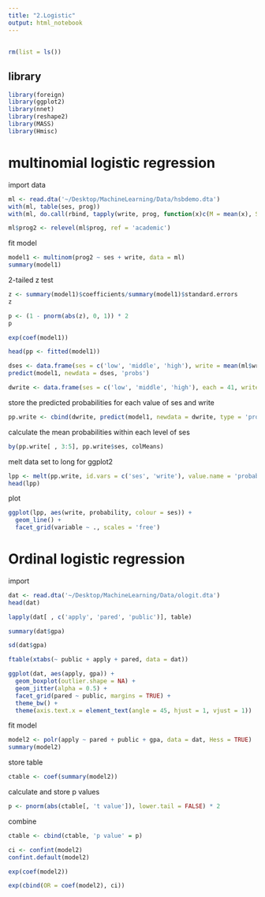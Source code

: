 ```yaml
---
title: "2.Logistic"
output: html_notebook
---
```

## 
```r
rm(list = ls())
```


## library
```r
library(foreign)
library(ggplot2)
library(nnet)
library(reshape2)
library(MASS)
library(Hmisc)
```


# multinomial logistic regression

import data
```r
ml <- read.dta('~/Desktop/MachineLearning/Data/hsbdemo.dta')
with(ml, table(ses, prog))
with(ml, do.call(rbind, tapply(write, prog, function(x)c(M = mean(x), SD = sd(x)))))
```

```r
ml$prog2 <- relevel(ml$prog, ref = 'academic')
```

fit model
```r
model1 <- multinom(prog2 ~ ses + write, data = ml)
summary(model1)
```

2-tailed z test
```r
z <- summary(model1)$coefficients/summary(model1)$standard.errors
z
```

```r
p <- (1 - pnorm(abs(z), 0, 1)) * 2
p
```

```r
exp(coef(model1))
```

```r
head(pp <- fitted(model1))
```

```r
dses <- data.frame(ses = c('low', 'middle', 'high'), write = mean(ml$write))
predict(model1, newdata = dses, 'probs')
```

```r
dwrite <- data.frame(ses = c('low', 'middle', 'high'), each = 41, write = rep(c(30: 70), 3))
```

store the predicted probabilities for each value of ses and write
```r
pp.write <- cbind(dwrite, predict(model1, newdata = dwrite, type = 'probs', se = TRUE))
```

calculate the mean probabilities within each level of ses
```r
by(pp.write[ , 3:5], pp.write$ses, colMeans)
```

melt data set to long for ggplot2
```r
lpp <- melt(pp.write, id.vars = c('ses', 'write'), value.name = 'probability')
head(lpp)
```
plot 
```r
ggplot(lpp, aes(write, probability, colour = ses)) + 
  geom_line() + 
  facet_grid(variable ~ ., scales = 'free')
```


# Ordinal logistic regression
import
```r
dat <- read.dta('~/Desktop/MachineLearning/Data/ologit.dta')
head(dat)
```

```r
lapply(dat[ , c('apply', 'pared', 'public')], table)
```

```r
summary(dat$gpa)
```

```r
sd(dat$gpa)
```

```r
ftable(xtabs(~ public + apply + pared, data = dat))
```

```r
ggplot(dat, aes(apply, gpa)) + 
  geom_boxplot(outlier.shape = NA) + 
  geom_jitter(alpha = 0.5) + 
  facet_grid(pared ~ public, margins = TRUE) + 
  theme_bw() + 
  theme(axis.text.x = element_text(angle = 45, hjust = 1, vjust = 1))
```

fit model
```r
model2 <- polr(apply ~ pared + public + gpa, data = dat, Hess = TRUE)
summary(model2)
```

store table
```r
ctable <- coef(summary(model2))
```
calculate and store p values
```r
p <- pnorm(abs(ctable[, 't value']), lower.tail = FALSE) * 2
```
combine
```r
ctable <- cbind(ctable, 'p value' = p)
```

```r
ci <- confint(model2)
confint.default(model2)
```

```r
exp(coef(model2))
```

```r
exp(cbind(OR = coef(model2), ci))
```

